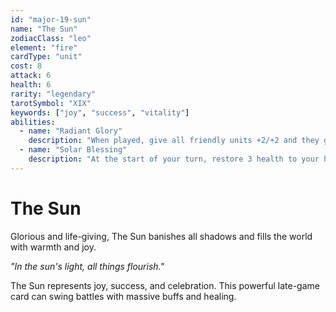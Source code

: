 ```yaml
---
id: "major-19-sun"
name: "The Sun"
zodiacClass: "leo"
element: "fire"
cardType: "unit"
cost: 8
attack: 6
health: 6
rarity: "legendary"
tarotSymbol: "XIX"
keywords: ["joy", "success", "vitality"]
abilities:
  - name: "Radiant Glory"
    description: "When played, give all friendly units +2/+2 and they gain Lifesteal this turn"
  - name: "Solar Blessing"
    description: "At the start of your turn, restore 3 health to your hero"
---
```


# The Sun

Glorious and life-giving, The Sun banishes all shadows and fills the world with warmth and joy.

*"In the sun's light, all things flourish."*

The Sun represents joy, success, and celebration. This powerful late-game card can swing battles with massive buffs and healing.